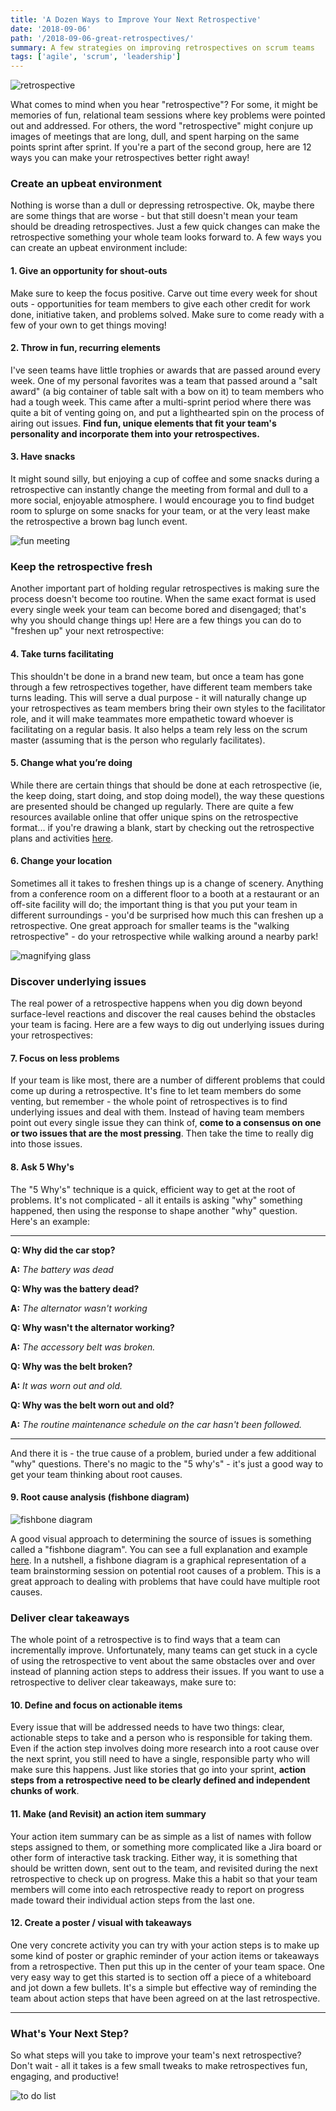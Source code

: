 ```yaml
---
title: 'A Dozen Ways to Improve Your Next Retrospective'
date: '2018-09-06'
path: '/2018-09-06-great-retrospectives/'
summary: A few strategies on improving retrospectives on scrum teams
tags: ['agile', 'scrum', 'leadership']
---
```


![retrospective](/static/images/retrospective.jpg)

What comes to mind when you hear "retrospective"? For some, it might be memories of fun, relational team sessions where key problems were pointed out and addressed. For others, the word "retrospective" might conjure up images of meetings that are long, dull, and spent harping on the same points sprint after sprint. If you're a part of the second group, here are 12 ways you can make your retrospectives better right away!

### Create an upbeat environment

Nothing is worse than a dull or depressing retrospective. Ok, maybe there are some things that are worse - but that still doesn't mean your team should be dreading retrospectives. Just a few quick changes can make the retrospective something your whole team looks forward to. A few ways you can create an upbeat environment include:

#### 1. Give an opportunity for shout-outs

Make sure to keep the focus positive. Carve out time every week for shout outs - opportunities for team members to give each other credit for work done, initiative taken, and problems solved. Make sure to come ready with a few of your own to get things moving!

#### 2. Throw in fun, recurring elements

I've seen teams have little trophies or awards that are passed around every week. One of my personal favorites was a team that passed around a "salt award" (a big container of table salt with a bow on it) to team members who had a tough week. This came after a multi-sprint period where there was quite a bit of venting going on, and put a lighthearted spin on the process of airing out issues. **Find fun, unique elements that fit your team's personality and incorporate them into your retrospectives.**

#### 3. Have snacks

It might sound silly, but enjoying a cup of coffee and some snacks during a retrospective can instantly change the meeting from formal and dull to a more social, enjoyable atmosphere. I would encourage you to find budget room to splurge on some snacks for your team, or at the very least make the retrospective a brown bag lunch event.

![fun meeting](/static/images/fun-meeting.jpg)

### Keep the retrospective fresh

Another important part of holding regular retrospectives is making sure the process doesn't become too routine. When the same exact format is used every single week your team can become bored and disengaged; that's why you should change things up! Here are a few things you can do to "freshen up" your next retrospective:

#### 4. Take turns facilitating

This shouldn't be done in a brand new team, but once a team has gone through a few retrospectives together, have different team members take turns leading. This will serve a dual purpose - it will naturally change up your retrospectives as team members bring their own styles to the facilitator role, and it will make teammates more empathetic toward whoever is facilitating on a regular basis. It also helps a team rely less on the scrum master (assuming that is the person who regularly facilitates).

#### 5. Change what you’re doing

While there are certain things that should be done at each retrospective (ie, the keep doing, start doing, and stop doing model), the way these questions are presented should be changed up regularly. There are quite a few resources available online that offer unique spins on the retrospective format... if you're drawing a blank, start by checking out the retrospective plans and activities [here](http://retrospectivewiki.org/index.php?title=Retrospective_Plans).

#### 6. Change your location

Sometimes all it takes to freshen things up is a change of scenery. Anything from a conference room on a different floor to a booth at a restaurant or an off-site facility will do; the important thing is that you put your team in different surroundings - you'd be surprised how much this can freshen up a retrospective. One great approach for smaller teams is the "walking retrospective" - do your retrospective while walking around a nearby park!

![magnifying glass](/static/images/magnifying-glass.jpg)

### Discover underlying issues

The real power of a retrospective happens when you dig down beyond surface-level reactions and discover the real causes behind the obstacles your team is facing. Here are a few ways to dig out underlying issues during your retrospectives:

#### 7. Focus on less problems

If your team is like most, there are a number of different problems that could come up during a retrospective. It's fine to let team members do some venting, but remember - the whole point of retrospectives is to find underlying issues and deal with them. Instead of having team members point out every single issue they can think of, **come to a consensus on one or two issues that are the most pressing**. Then take the time to really dig into those issues.

#### 8. Ask 5 Why's

The "5 Why's" technique is a quick, efficient way to get at the root of problems. It's not complicated - all it entails is asking "why" something happened, then using the response to shape another "why" question. Here's an example:

---

**Q: Why did the car stop?**

**A:** _The battery was dead_

**Q: Why was the battery dead?**

**A:** _The alternator wasn't working_

**Q: Why wasn't the alternator working?**

**A:** _The accessory belt was broken._

**Q: Why was the belt broken?**

**A:** _It was worn out and old._

**Q: Why was the belt worn out and old?**

**A:** _The routine maintenance schedule on the car hasn't been followed._

---

And there it is - the true cause of a problem, buried under a few additional "why" questions. There's no magic to the "5 why's" - it's just a good way to get your team thinking about root causes.

#### 9. Root cause analysis (fishbone diagram)

![fishbone diagram](/static/images/fishbone.png)

A good visual approach to determining the source of issues is something called a "fishbone diagram". You can see a full explanation and example [here](http://asq.org/learn-about-quality/cause-analysis-tools/overview/fishbone.html). In a nutshell, a fishbone diagram is a graphical representation of a team brainstorming session on potential root causes of a problem. This is a great approach to dealing with problems that have could have multiple root causes.

### Deliver clear takeaways

The whole point of a retrospective is to find ways that a team can incrementally improve. Unfortunately, many teams can get stuck in a cycle of using the retrospective to vent about the same obstacles over and over instead of planning action steps to address their issues. If you want to use a retrospective to deliver clear takeaways, make sure to:

#### 10. Define and focus on actionable items

Every issue that will be addressed needs to have two things: clear, actionable steps to take and a person who is responsible for taking them. Even if the action step involves doing more research into a root cause over the next sprint, you still need to have a single, responsible party who will make sure this happens. Just like stories that go into your sprint, **action steps from a retrospective need to be clearly defined and independent chunks of work**.

#### 11. Make (and Revisit) an action item summary

Your action item summary can be as simple as a list of names with follow steps assigned to them, or something more complicated like a Jira board or other form of interactive task tracking. Either way, it is something that should be written down, sent out to the team, and revisited during the next retrospective to check up on progress. Make this a habit so that your team members will come into each retrospective ready to report on progress made toward their individual action steps from the last one.

#### 12. Create a poster / visual with takeaways

One very concrete activity you can try with your action steps is to make up some kind of poster or graphic reminder of your action items or takeaways from a retrospective. Then put this up in the center of your team space. One very easy way to get this started is to section off a piece of a whiteboard and jot down a few bullets. It's a simple but effective way of reminding the team about action steps that have been agreed on at the last retrospective.

---

### What's Your Next Step?

So what steps will you take to improve your team's next retrospective? Don't wait - all it takes is a few small tweaks to make retrospectives fun, engaging, and productive!

![to do list](/static/images/to-do.jpg)
